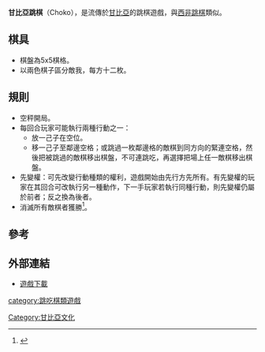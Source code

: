 '''甘比亞跳棋'''（Choko），是流傳於[[甘比亞|甘比亞]]的跳棋遊戲，與[[西非跳棋|西非跳棋]]類似。
==棋具==
*棋盤為5x5棋格。
*以兩色棋子區分敵我，每方十二枚。

==規則==
*空秤開局。
*每回合玩家可能執行兩種行動之一：
**放一己子在空位。
**移一己子至鄰邊空格；或跳過一枚鄰邊格的敵棋到同方向的緊連空格，然後把被跳過的敵棋移出棋盤，不可連跳吃，再選擇把場上任一敵棋移出棋盤。
*先變權：可先改變行動種類的權利，遊戲開始由先行方先所有。有先變權的玩家在其回合可改執行另一種動作，下一手玩家若執行同種行動，則先變權仍屬於前者；反之換為後者。
*消滅所有敵棋者獲勝<ref>{{Cite web |url=http://hem.passagen.se/melki9/ |title=Choko Rules |access-date=2012-02-20 |archive-url=https://web.archive.org/web/20120207071146/http://hem.passagen.se/melki9/ |archive-date=2012-02-07 |dead-url=yes }}</ref>。

==參考==
<div class="references-small">
<references/>
</div>

==外部連結==
*[http://hem.passagen.se/melki9/Choko.zip 遊戲下載]{{Dead link|date=2019年11月 |bot=InternetArchiveBot |fix-attempted=yes }}

[[category:跳吃棋類遊戲|category:跳吃棋類遊戲]]
[[Category:甘比亞文化|Category:甘比亞文化]]